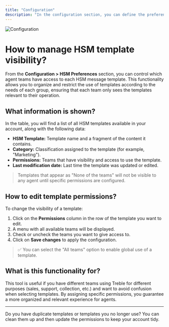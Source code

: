 ```yaml
---
title: "Configuration"
description: "In the configuration section, you can define the preferences that best suit your operation in terms of how you want your agents to view the company's contact list."
---
```


<img src="/images/agent-config-1.png" alt="Configuration" />

# How to manage HSM template visibility?

From the **Configuration > HSM Preferences** section, you can control which agent teams have access to each HSM message template. This functionality allows you to organize and restrict the use of templates according to the needs of each group, ensuring that each team only sees the templates relevant to their operation.

## What information is shown?

In the table, you will find a list of all HSM templates available in your account, along with the following data:

- **HSM Template:** Template name and a fragment of the content it contains.
- **Category:** Classification assigned to the template (for example, "Marketing").
- **Permissions:** Teams that have visibility and access to use the template.
- **Last modification date:** Last time the template was updated or edited.

> Templates that appear as "None of the teams" will not be visible to any agent until specific permissions are configured.

## How to edit template permissions?

To change the visibility of a template:

1. Click on the **Permissions** column in the row of the template you want to edit.
2. A menu with all available teams will be displayed.
3. Check or uncheck the teams you want to give access to.
4. Click on **Save changes** to apply the configuration.

> ✅ You can select the "All teams" option to enable global use of a template.

## What is this functionality for?

This tool is useful if you have different teams using Treble for different purposes (sales, support, collection, etc.) and want to avoid confusion when selecting templates. By assigning specific permissions, you guarantee a more organized and relevant experience for agents.

---

Do you have duplicate templates or templates you no longer use? You can clean them up and then update the permissions to keep your account tidy. 